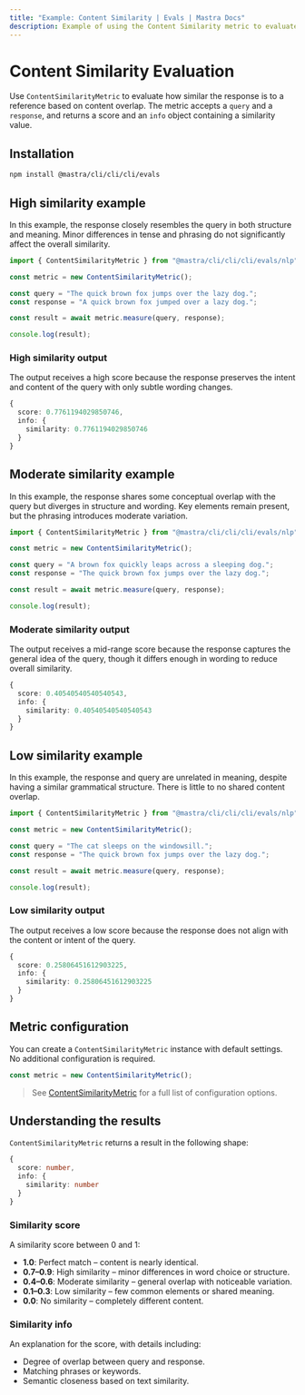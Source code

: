 ```yaml
---
title: "Example: Content Similarity | Evals | Mastra Docs"
description: Example of using the Content Similarity metric to evaluate text similarity between content.
---
```



# Content Similarity Evaluation

<ScorerCallout />

Use `ContentSimilarityMetric` to evaluate how similar the response is to a reference based on content overlap. The metric accepts a `query` and a `response`, and returns a score and an `info` object containing a similarity value.

## Installation

```bash copy
npm install @mastra/cli/cli/cli/evals
```

## High similarity example

In this example, the response closely resembles the query in both structure and meaning. Minor differences in tense and phrasing do not significantly affect the overall similarity.

```typescript filename="src/example-high-similarity.ts" showLineNumbers copy
import { ContentSimilarityMetric } from "@mastra/cli/cli/cli/evals/nlp";

const metric = new ContentSimilarityMetric();

const query = "The quick brown fox jumps over the lazy dog.";
const response = "A quick brown fox jumped over a lazy dog.";

const result = await metric.measure(query, response);

console.log(result);
```

### High similarity output

The output receives a high score because the response preserves the intent and content of the query with only subtle wording changes.

```typescript
{
  score: 0.7761194029850746,
  info: {
    similarity: 0.7761194029850746
  }
}
```

## Moderate similarity example

In this example, the response shares some conceptual overlap with the query but diverges in structure and wording. Key elements remain present, but the phrasing introduces moderate variation.

```typescript filename="src/example-moderate-similarity.ts" showLineNumbers copy
import { ContentSimilarityMetric } from "@mastra/cli/cli/cli/evals/nlp";

const metric = new ContentSimilarityMetric();

const query = "A brown fox quickly leaps across a sleeping dog.";
const response = "The quick brown fox jumps over the lazy dog.";

const result = await metric.measure(query, response);

console.log(result);
```

### Moderate similarity output

The output receives a mid-range score because the response captures the general idea of the query, though it differs enough in wording to reduce overall similarity.

```typescript
{
  score: 0.40540540540540543,
  info: {
    similarity: 0.40540540540540543
  }
}
```

## Low similarity example

In this example, the response and query are unrelated in meaning, despite having a similar grammatical structure. There is little to no shared content overlap.

```typescript filename="src/example-low-similarity.ts" showLineNumbers copy
import { ContentSimilarityMetric } from "@mastra/cli/cli/cli/evals/nlp";

const metric = new ContentSimilarityMetric();

const query = "The cat sleeps on the windowsill.";
const response = "The quick brown fox jumps over the lazy dog.";

const result = await metric.measure(query, response);

console.log(result);
```

### Low similarity output

The output receives a low score because the response does not align with the content or intent of the query.

```typescript
{
  score: 0.25806451612903225,
  info: {
    similarity: 0.25806451612903225
  }
}
```

## Metric configuration

You can create a `ContentSimilarityMetric` instance with default settings. No additional configuration is required.

```typescript showLineNumbers copy
const metric = new ContentSimilarityMetric();
```
> See [ContentSimilarityMetric](/reference/evals/content-similarity.mdx) for a full list of configuration options.

## Understanding the results

`ContentSimilarityMetric` returns a result in the following shape:

```typescript
{
  score: number,
  info: {
    similarity: number
  }
}
```

### Similarity score

A similarity score between 0 and 1:

- **1.0**: Perfect match – content is nearly identical.
- **0.7–0.9**: High similarity – minor differences in word choice or structure.
- **0.4–0.6**: Moderate similarity – general overlap with noticeable variation.
- **0.1–0.3**: Low similarity – few common elements or shared meaning.
- **0.0**: No similarity – completely different content.

### Similarity info

An explanation for the score, with details including:

- Degree of overlap between query and response.
- Matching phrases or keywords.
- Semantic closeness based on text similarity.

<GithubLink
  marginTop='mt-16'
  link="https://github.com/@@mastra/cli/cli/cli-ai/@@mastra/cli/cli/cli/blob/main/examples/basics/evals/content-similarity"
/>
